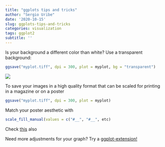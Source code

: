 ```yaml
---
title: "ggplots tips and tricks"
author: "Sergio Uribe"
date: '2020-10-15'
slug: ggplots-tips-and-tricks
categories: visualization
tags: ggplot2
subtitle: ''
---
```



Is your background a different color than white? Use a transparent background:


```r
ggsave("myplot.tiff", dpi = 300, plot = myplot, bg = "transparent")
```

![](/post/2020-10-15-ggplots-tips-and-tricks.en_files/transparent-background.png)




To save your images in a high quality format that can be scaled for printing in a magazine or on a poster



```r
ggsave("myplot.tiff", dpi = 300, plot = myplot)
```


Match your poster aesthetic with 

```r
scale_fill_manual(values = c("#__", "#__", etc)
```

Check [this](https://drsimonj.svbtle.com/creating-corporate-colour-palettes-for-ggplot2) also 

Need more adjustments for your graph? Try a [ggplot-extension!](https://exts.ggplot2.tidyverse.org/gallery/)